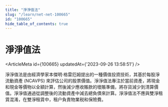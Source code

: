 ```yaml
---
title: "淨淨值法"
slug: "/learn/net-net-100665"
id: "100665"
hide_table_of_contents: true
---
```



# 淨淨值法

<ArticleMeta id={100665} updatedAt={'2023-09-26 13:58:51'} />
<div className='border-solid border-b border-t-0 my-4 border-[var(--ifm-color-gray-300)]' />

淨淨值法是由經濟學家本傑明·格雷厄姆提出的一種價值投資技術，其基於每股淨流動資產 (NCAVPS) 來評估公司的股票價值。淨淨值法專注於當前資產，將現金和現金等價物以全額計算，然後減少應收賬款的壞賬準備，將存貨減少到清算價值。淨淨值通過從調整後的流動資產中減去總負債來計算。淨淨值法不應與雙淨租賃混淆，在雙淨租賃中，租户負責物業税和保險費。
